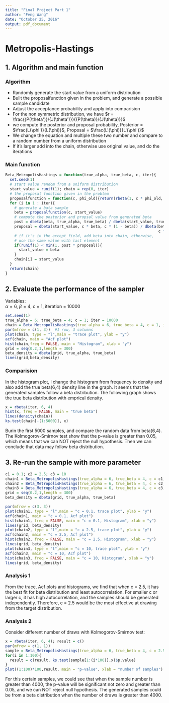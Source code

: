 ```yaml
---
title: "Final Project Part 1"
author: "Feng Wang"
date: "October 25, 2016"
output: pdf_document
---
```


# Metropolis-Hastings
## 1. Algorithm and main function
### Algorithm 
* Randomly generate the start value from a uniform distribution
* Built the proposalfunction given in the problem, and generate a possible sample candidate
* Adjust the acceptance probability and apply into comparision
+ For the non symmetric distribution, we have $r = \frac{{P(\theta')}/{J(\theta')}}{{P(\theta)}/{J(\theta)}}$
+ we compute the posterior and proposal probability, Posterior = $\frac{L(\phi')}{L(\phi)}$, Proposal = $\frac{L'(\phi)}{L'(\phi')}$
+ We change the equation and multiple these two number and compare to a random number from a uniform distribution
+ If it's larger add into the chain, otherwise use original value, and do the iterations

### Main function
```r
Beta_MetropolisHastings = function(true_alpha, true_beta, c, iter){
  set.seed(1)
  # start value random from a uniform distribution
  start_value = runif(1); chain = rep(0, iter)
  # the proposal function given in the problem
  proposalfunction = function(c, phi_old){return(rbeta(1, c * phi_old, c * (1 - phi_old)))}
  for (i in 1 : iter){
    # generate a bata sample
    beta = proposalfunction(c, start_value)
    # compute the posterior and propsal value from generated beta
    post = dbeta(beta, true_alpha, true_beta) / dbeta(start_value, true_alpha, true_beta)
    proposal = dbeta(start_value, c * beta, c * (1 - beta)) / dbeta(beta, c * start_value, 
                                                                    c * (1 - start_value))
    # if it's in the accept field, add beta into chain, otherwise,
    # use the same value with last element
    if(runif(1) < min(1, post * proposal)){
      start_value = beta
    }
    chain[i] = start_value
  }
  return(chain)
}
```
\pagebreak

## 2. Evaluate the performance of the sampler
Variables:  
$\alpha = 6$, $\beta = 4$, c = 1, iteration = 10000
```r
set.seed(1)
true_alpha = 6; true_beta = 4; c = 1; iter = 10000
chain = Beta_MetropolisHastings(true_alpha = 6, true_beta = 4, c = 1, iter = 10000)
par(mfrow = c(1, 3))  #1 row, 3 columns
plot(chain, type = "l",main = "trace plot", ylab = "y")
acf(chain, main = "Acf plot")
hist(chain,freq = FALSE, main = "Histogram", xlab = "y")
grid = seq(0.2,1,length = 300)
beta_density = dbeta(grid, true_alpha, true_beta)
lines(grid,beta_density)
```

### Comparision
In the histogram plot, I change the histogram from frequency to density and also add the true beta(6,4) density line in the graph. It seems that the generated samples follow a beta distribution. The following graph shows the true beta distribution with emprical
density.

```r
x = rbeta(iter, 6, 4)
hist(x, freq = FALSE, main = "true beta")
lines(density(chain))
ks.test(chain[-(1:5000)], x)
```

Burin the first 5000 samples, and compare the random data from beta(6,4). The Kolmogorov-Smirnov test show that the p-value is greater than 0.05, which means that we can NOT reject the null hypothesis. Then we can conclude that data may follow beta distribution.

\pagebreak

## 3. Re-run the sample with more parameter
```r
c1 = 0.1; c2 = 2.5; c3 = 10
chain1 = Beta_MetropolisHastings(true_alpha = 6, true_beta = 4, c = c1, iter = 10000)
chain2 = Beta_MetropolisHastings(true_alpha = 6, true_beta = 4, c = c2, iter = 10000)
chain3 = Beta_MetropolisHastings(true_alpha = 6, true_beta = 4, c = c3, iter = 10000)
grid = seq(0.2,1,length = 300)
beta_density = dbeta(grid, true_alpha, true_beta)

par(mfrow = c(3, 3))
plot(chain1, type = "l",main = "c = 0.1, trace plot", ylab = "y")
acf(chain1, main = "c = 0.1, Acf plot")
hist(chain1, freq = FALSE, main = "c = 0.1, Histogram", xlab = "y")
lines(grid, beta_density)
plot(chain2, type = "l",main = "c = 2.5, trace plot", ylab = "y")
acf(chain2, main = "c = 2.5, Acf plot")
hist(chain2, freq = FALSE, main = "c = 2.5, Histogram", xlab = "y")
lines(grid, beta_density)
plot(chain3, type = "l",main = "c = 10, trace plot", ylab = "y")
acf(chain3, main = "c = 10, Acf plot")
hist(chain3, freq = FALSE, main = "c = 10, Histogram", xlab = "y")
lines(grid, beta_density)
```

### Analysis 1
From the trace, Acf plots and histograms, we find that when c = 2.5, it has the best fit for beta distribution and least autocorrelation. For smaller c or larger c, it has high autocorrelation, and the samples should be generated independently. Therefore, c = 2.5 would be the most effective at drawing from the target distribution.

### Analysis 2
Consider different number of draws with Kolmogorov-Smirnov test:  
```r
x = rbeta(iter, 6, 4); result = c()
par(mfrow = c(1, 1))
sample = Beta_MetropolisHastings(true_alpha = 6, true_beta = 4, c = 2.5, iter = 10000)
for(i in 1:100){
  result = c(result, ks.test(sample[1:(i*100)],x)$p.value)
}
plot((1:100)*100,result, main = "p-value", xlab = "number of samples")
```

For this certain samples, we could see that when the sample number is greater than 4000, the p-value will be significant not zero and greater than 0.05, and we can NOT reject null hypothesis. The generated samples could be from a beta distribution when the number of draws is greater than 4000.
